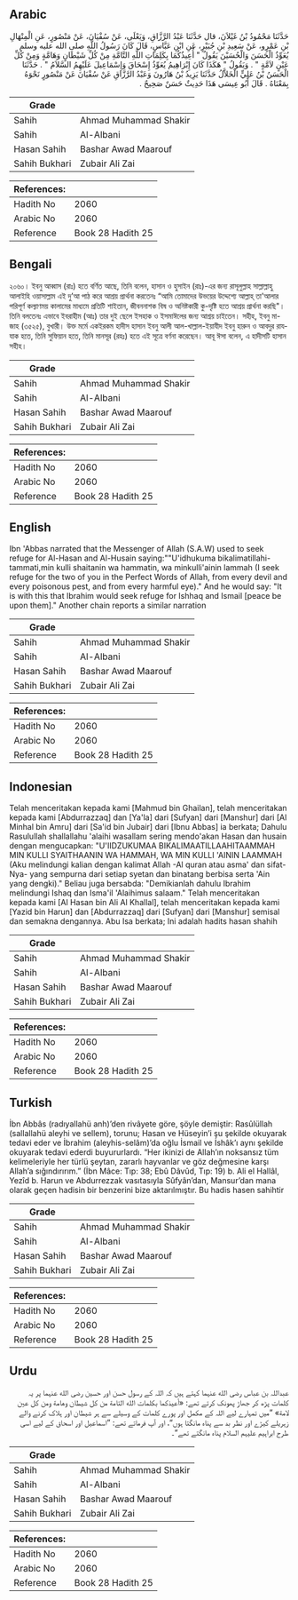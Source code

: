 ## Arabic


<div dir="rtl" lang="ar" style={{fontSize:'larger',backgroundColor:'#f8f9fa',padding:20}}>
حَدَّثَنَا مَحْمُودُ بْنُ غَيْلاَنَ، قال حَدَّثَنَا عَبْدُ الرَّزَّاقِ، وَيَعْلَى، عَنْ سُفْيَانَ، عَنْ مَنْصُورٍ، عَنِ الْمِنْهَالِ بْنِ عَمْرٍو، عَنْ سَعِيدِ بْنِ جُبَيْرٍ، عَنِ ابْنِ عَبَّاسٍ، قَالَ كَانَ رَسُولُ اللَّهِ صلى الله عليه وسلم يُعَوِّذُ الْحَسَنَ وَالْحُسَيْنَ يَقُولُ ‏"‏ أُعِيذُكُمَا بِكَلِمَاتِ اللَّهِ التَّامَّةِ مِنْ كُلِّ شَيْطَانٍ وَهَامَّةٍ وَمِنْ كُلِّ عَيْنٍ لاَمَّةٍ ‏"‏ ‏.‏ وَيَقُولُ ‏"‏ هَكَذَا كَانَ إِبْرَاهِيمُ يُعَوِّذُ إِسْحَاقَ وَإِسْمَاعِيلَ عَلَيْهِمُ السَّلاَمُ ‏"‏ ‏.‏ حَدَّثَنَا الْحَسَنُ بْنُ عَلِيٍّ الْخَلاَّلُ حَدَّثَنَا يَزِيدُ بْنُ هَارُونَ وَعَبْدُ الرَّزَّاقِ عَنْ سُفْيَانَ عَنْ مَنْصُورٍ نَحْوَهُ بِمَعْنَاهُ ‏.‏ قَالَ أَبُو عِيسَى هَذَا حَدِيثٌ حَسَنٌ صَحِيحٌ ‏.‏
</div>
<div style={{backgroundColor:'#f8f9fa',padding:20, marginBottom: 10}}><table> <thead> <tr> <th>Grade</th> <th></th> </tr> </thead> <tbody> <tr><td>Sahih</td><td>Ahmad Muhammad Shakir</td></tr><tr><td>Sahih</td><td>Al-Albani</td></tr><tr><td>Hasan Sahih</td><td>Bashar Awad Maarouf</td></tr><tr><td>Sahih Bukhari</td><td>Zubair Ali Zai</td></tr></tbody></table><table> <thead> <tr> <th>References:</th> <th></th> </tr> </thead> <tbody><tr><td>Hadith No</td><td>2060</td></tr><tr><td>Arabic No</td><td>2060</td></tr><tr><td>Reference</td><td>Book 28 Hadith 25</td></tr></tbody></table></div>

## Bengali


<div dir="ltr" lang="bn" style={{fontSize:'larger',backgroundColor:'#f8f9fa',padding:20}}>
২০৬০। ইবনু আব্বাস (রাঃ) হতে বর্ণিত আছে, তিনি বলেন, হাসান ও হুসাইন (রাঃ)-এর জন্য রাসূলুল্লাহ সাল্লাল্লাহু আলাইহি ওয়াসাল্লাম এই দু’আ পাঠ করে আশ্রয় প্রার্থনা করতেনঃ “আমি তোমাদের উভয়ের উদ্দেশ্যে আল্লাহ্ তা'আলার পরিপূর্ণ কল্যাণময় কালামের মাধ্যমে প্রতিটি শাইতান, জীবননাশক বিষ ও অনিষ্টকারী কু-দৃষ্টি হতে আশ্রয় প্রার্থনা করছি"। তিনি বলতেনঃ এভাবে ইবরাহীম (আঃ) তার দুই ছেলে ইসহাক ও ইসমাঈলের জন্য আশ্রয় চাইতেন। সহীহ, ইবনু মা-জাহ (৩৫২৫), বুখারী। উক্ত মর্মে একইরকম হাদীস হাসান ইবনু আলী আল-খাল্লাল-ইয়াযীদ ইবনু হারুন ও আবদুর রাযযাক হতে, তিনি সুফিয়ান হতে, তিনি মানসূর (রহঃ) হতে এই সূত্রে বর্ণনা করেছেন। আবূ ঈসা বলেন, এ হাদীসটি হাসান সহীহ।
</div>
<div style={{backgroundColor:'#f8f9fa',padding:20, marginBottom: 10}}><table> <thead> <tr> <th>Grade</th> <th></th> </tr> </thead> <tbody> <tr><td>Sahih</td><td>Ahmad Muhammad Shakir</td></tr><tr><td>Sahih</td><td>Al-Albani</td></tr><tr><td>Hasan Sahih</td><td>Bashar Awad Maarouf</td></tr><tr><td>Sahih Bukhari</td><td>Zubair Ali Zai</td></tr></tbody></table><table> <thead> <tr> <th>References:</th> <th></th> </tr> </thead> <tbody><tr><td>Hadith No</td><td>2060</td></tr><tr><td>Arabic No</td><td>2060</td></tr><tr><td>Reference</td><td>Book 28 Hadith 25</td></tr></tbody></table></div>

## English


<div dir="ltr" lang="en" style={{fontSize:'larger',backgroundColor:'#f8f9fa',padding:20}}>
Ibn 'Abbas narrated that the Messenger of Allah (S.A.W) used to seek refuge for Al-Hasan and Al-Husain saying:""U'idhukuma bikalimatillahi-tammati,min kulli shaitanin wa hammatin, wa minkulli'ainin lammah (I seek refuge for the two of you in the Perfect Words of Allah, from every devil and every poisonous pest, and from every harmful eye)." And he would say: "It is with this that Ibrahim would seek refuge for Ishhaq and Ismail [peace be upon them]." Another chain reports a similar narration
</div>
<div style={{backgroundColor:'#f8f9fa',padding:20, marginBottom: 10}}><table> <thead> <tr> <th>Grade</th> <th></th> </tr> </thead> <tbody> <tr><td>Sahih</td><td>Ahmad Muhammad Shakir</td></tr><tr><td>Sahih</td><td>Al-Albani</td></tr><tr><td>Hasan Sahih</td><td>Bashar Awad Maarouf</td></tr><tr><td>Sahih Bukhari</td><td>Zubair Ali Zai</td></tr></tbody></table><table> <thead> <tr> <th>References:</th> <th></th> </tr> </thead> <tbody><tr><td>Hadith No</td><td>2060</td></tr><tr><td>Arabic No</td><td>2060</td></tr><tr><td>Reference</td><td>Book 28 Hadith 25</td></tr></tbody></table></div>

## Indonesian


<div dir="ltr" lang="id" style={{fontSize:'larger',backgroundColor:'#f8f9fa',padding:20}}>
Telah menceritakan kepada kami [Mahmud bin Ghailan], telah menceritakan kepada kami [Abdurrazzaq] dan [Ya'la] dari [Sufyan] dari [Manshur] dari [Al Minhal bin Amru] dari [Sa'id bin Jubair] dari [Ibnu Abbas] ia berkata; Dahulu Rasulullah shallallahu 'alaihi wasallam sering mendo'akan Hasan dan husain dengan mengucapkan: "U'IIDZUKUMAA BIKALIMAATILLAAHITAAMMAH MIN KULLI SYAITHAANIN WA HAMMAH, WA MIN KULLI 'AININ LAAMMAH (Aku melindungi kalian dengan kalimat Allah -Al quran atau asma' dan sifat-Nya- yang sempurna dari setiap syetan dan binatang berbisa serta 'Ain yang dengki)." Beliau juga bersabda: "Demikianlah dahulu Ibrahim melindungi Ishaq dan Isma'il 'Alaihimus salaam." Telah menceritakan kepada kami [Al Hasan bin Ali Al Khallal], telah menceritakan kepada kami [Yazid bin Harun] dan [Abdurrazzaq] dari [Sufyan] dari [Manshur] semisal dan semakna dengannya. Abu Isa berkata; Ini adalah hadits hasan shahih
</div>
<div style={{backgroundColor:'#f8f9fa',padding:20, marginBottom: 10}}><table> <thead> <tr> <th>Grade</th> <th></th> </tr> </thead> <tbody> <tr><td>Sahih</td><td>Ahmad Muhammad Shakir</td></tr><tr><td>Sahih</td><td>Al-Albani</td></tr><tr><td>Hasan Sahih</td><td>Bashar Awad Maarouf</td></tr><tr><td>Sahih Bukhari</td><td>Zubair Ali Zai</td></tr></tbody></table><table> <thead> <tr> <th>References:</th> <th></th> </tr> </thead> <tbody><tr><td>Hadith No</td><td>2060</td></tr><tr><td>Arabic No</td><td>2060</td></tr><tr><td>Reference</td><td>Book 28 Hadith 25</td></tr></tbody></table></div>

## Turkish


<div dir="ltr" lang="tr" style={{fontSize:'larger',backgroundColor:'#f8f9fa',padding:20}}>
İbn Abbâs (radıyallahü anh)’den rivâyete göre, şöyle demiştir: Rasûlüllah (sallallahü aleyhi ve sellem), torunu; Hasan ve Hüseyin’i şu şekilde okuyarak tedavi eder ve İbrahim (aleyhis-selâm)’da oğlu İsmail ve İshâk’ı aynı şekilde okuyarak tedavi ederdi buyururlardı. “Her ikinizi de Allah’ın noksansız tüm kelimeleriyle her türlü şeytan, zararlı hayvanlar ve göz değmesine karşı Allah’a sığındırırım.” (İbn Mâce: Tıp: 38; Ebû Dâvûd, Tıp: 19) b. Ali el Hallâl, Yezîd b. Harun ve Abdurrezzak vasıtasıyla Sûfyân’dan, Mansur’dan mana olarak geçen hadisin bir benzerini bize aktarılmıştır. Bu hadis hasen sahihtir
</div>
<div style={{backgroundColor:'#f8f9fa',padding:20, marginBottom: 10}}><table> <thead> <tr> <th>Grade</th> <th></th> </tr> </thead> <tbody> <tr><td>Sahih</td><td>Ahmad Muhammad Shakir</td></tr><tr><td>Sahih</td><td>Al-Albani</td></tr><tr><td>Hasan Sahih</td><td>Bashar Awad Maarouf</td></tr><tr><td>Sahih Bukhari</td><td>Zubair Ali Zai</td></tr></tbody></table><table> <thead> <tr> <th>References:</th> <th></th> </tr> </thead> <tbody><tr><td>Hadith No</td><td>2060</td></tr><tr><td>Arabic No</td><td>2060</td></tr><tr><td>Reference</td><td>Book 28 Hadith 25</td></tr></tbody></table></div>

## Urdu


<div dir="rtl" lang="ur" style={{fontSize:'larger',backgroundColor:'#f8f9fa',padding:20}}>
عبداللہ بن عباس رضی الله عنہما کہتے ہیں کہ اللہ کے رسول حسن اور حسین رضی الله عنہما پر یہ کلمات پڑھ کر جھاڑ پھونک کرتے تھے: «أعيذكما بكلمات الله التامة من كل شيطان وهامة ومن كل عين لامة» ”میں تمہارے لیے اللہ کے مکمل اور پورے کلمات کے وسیلے سے ہر شیطان اور ہلاک کرنے والے زہریلے کیڑے اور نظر بد سے پناہ مانگتا ہوں“، اور آپ فرماتے تھے: ”اسماعیل اور اسحاق کے لیے اسی طرح ابراہیم علیہم السلام پناہ مانگتے تھے“۔
</div>
<div style={{backgroundColor:'#f8f9fa',padding:20, marginBottom: 10}}><table> <thead> <tr> <th>Grade</th> <th></th> </tr> </thead> <tbody> <tr><td>Sahih</td><td>Ahmad Muhammad Shakir</td></tr><tr><td>Sahih</td><td>Al-Albani</td></tr><tr><td>Hasan Sahih</td><td>Bashar Awad Maarouf</td></tr><tr><td>Sahih Bukhari</td><td>Zubair Ali Zai</td></tr></tbody></table><table> <thead> <tr> <th>References:</th> <th></th> </tr> </thead> <tbody><tr><td>Hadith No</td><td>2060</td></tr><tr><td>Arabic No</td><td>2060</td></tr><tr><td>Reference</td><td>Book 28 Hadith 25</td></tr></tbody></table></div>